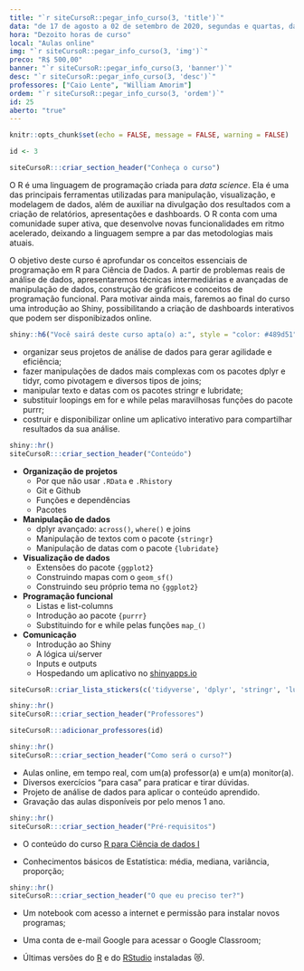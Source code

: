 ```yaml
---
title: "`r siteCursoR::pegar_info_curso(3, 'title')`"
data: "de 17 de agosto a 02 de setembro de 2020, segundas e quartas, das 19h às 22h."
hora: "Dezoito horas de curso"
local: "Aulas online"
img: "`r siteCursoR::pegar_info_curso(3, 'img')`"
preco: "R$ 500,00"
banner: "`r siteCursoR::pegar_info_curso(3, 'banner')`"
desc: "`r siteCursoR::pegar_info_curso(3, 'desc')`"
professores: ["Caio Lente", "William Amorim"]
ordem: "`r siteCursoR::pegar_info_curso(3, 'ordem')`"
id: 25
aberto: "true"
---
```


```r
knitr::opts_chunk$set(echo = FALSE, message = FALSE, warning = FALSE)

id <- 3
```

```r
siteCursoR:::criar_section_header("Conheça o curso")
```

O R é uma linguagem de programação criada para *data science*. Ela é uma das principais ferramentas utilizadas para manipulação, visualização, e modelagem de dados, além de auxiliar na divulgação dos resultados com a criação de relatórios, apresentações e dashboards. O R conta com uma comunidade super ativa, que desenvolve novas funcionalidades em ritmo acelerado, deixando a linguagem sempre a par das metodologias mais atuais.

O objetivo deste curso é aprofundar os conceitos essenciais de programação em R para Ciência de Dados. A partir de problemas reais de análise de dados, apresentaremos técnicas intermediárias e avançadas de manipulação de dados, construção de gráficos e conceitos de programação funcional. Para motivar ainda mais, faremos ao final do curso uma introdução ao Shiny, possibilitando a criação de dashboards interativos que podem ser disponibizados online.

```r
shiny::h6("Você sairá deste curso apta(o) a:", style = "color: #489d51")
```


::: {.voce-saira}
- organizar seus projetos de análise de dados para gerar agilidade e eficiência;
- fazer manipulações de dados mais complexas com os pacotes dplyr e tidyr, como pivotagem e diversos tipos de joins;
- manipular texto e datas com os pacotes stringr e lubridate;
- substituir loopings em for e while pelas maravilhosas funções do pacote purrr;
- costruir e disponibilizar online um aplicativo interativo para compartilhar resultados da sua análise.
:::


```r
shiny::hr()
siteCursoR:::criar_section_header("Conteúdo")
```


::: {.row}

:::: {.column-esq}
- **Organização de projetos**
  - Por que não usar `.RData` e `.Rhistory`
  - Git e Github
  - Funções e dependências
  - Pacotes
- **Manipulação de dados**
  - dplyr avançado: `across()`, `where()` e joins
  - Manipulação de textos com o pacote `{stringr}`
  - Manipulação de datas com o pacote `{lubridate}`
- **Visualização de dados**
  - Extensões do pacote `{ggplot2}`
  - Construindo mapas com o `geom_sf()`
  - Construindo seu próprio tema no `{ggplot2}`
- **Programação funcional**
  - Listas e list-columns
  - Introdução ao pacote `{purrr}`
  - Substituindo for e while pelas funções `map_()`
- **Comunicação**
  - Introdução ao Shiny
  - A lógica ui/server
  - Inputs e outputs
  - Hospedando um aplicativo no [shinyapps.io](https://www.shinyapps.io/)
::::

:::: {.column-dir}

::::: {.row .justify-content-center}
```r
siteCursoR::criar_lista_stickers(c('tidyverse', 'dplyr', 'stringr', 'lubridate', 'ggplot2', 'purrr', 'usethis', 'devtools', 'shiny')) 
```
:::::

:::: 

:::


```r
shiny::hr()
siteCursoR:::criar_section_header("Professores")
```

```r
siteCursoR:::adicionar_professores(id)
```

```r
shiny::hr()
siteCursoR:::criar_section_header("Como será o curso?")
```

- Aulas online, em tempo real, com um(a) professor(a) e um(a) monitor(a). 
- Diversos exercícios "para casa" para praticar e tirar dúvidas.
- Projeto de análise de dados para aplicar o conteúdo aprendido.
- Gravação das aulas disponíveis por pelo menos 1 ano.

```r
shiny::hr()
siteCursoR:::criar_section_header("Pré-requisitos") 
```

- O conteúdo do curso [R para Ciência de dados I](https://www.curso-r.com/cursos/r4ds-1)

- Conhecimentos básicos de Estatística: média, mediana, variância, proporção;

```r
shiny::hr()
siteCursoR:::criar_section_header("O que eu preciso ter?")
```

- Um notebook com acesso a internet e permissão para instalar novos programas;

- Uma conta de e-mail Google para acessar o Google Classroom;

-  Últimas versões do [R](https://cran.r-project.org/) e do [RStudio](https://www.rstudio.com/products/rstudio/download/) instaladas &#128571;.

